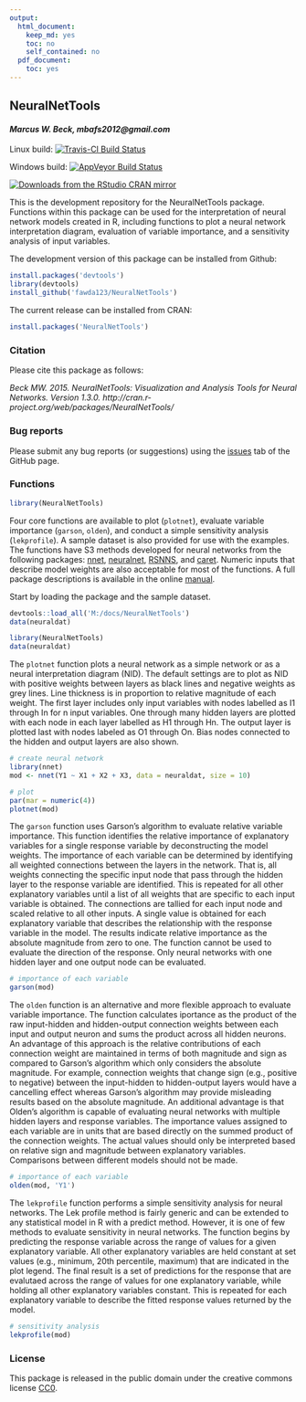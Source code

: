 ```yaml
---
output:
  html_document:
    keep_md: yes
    toc: no
    self_contained: no
  pdf_document:
    toc: yes
---
```


## NeuralNetTools

#### *Marcus W. Beck, mbafs2012@gmail.com*

Linux build: [![Travis-CI Build Status](https://travis-ci.org/fawda123/NeuralNetTools.png?branch=master)](https://travis-ci.org/fawda123/NeuralNetTools)

Windows build: [![AppVeyor Build Status](https://ci.appveyor.com/api/projects/status/github/fawda123/NeuralNetTools?branch=master)](https://ci.appveyor.com/project/fawda123/NeuralNetTools)

[![Downloads from the RStudio CRAN mirror](http://cranlogs.r-pkg.org/badges/grand-total/NeuralNetTools)](http://cran.rstudio.com/package=NeuralNetTools)

This is the development repository for the NeuralNetTools package.  Functions within this package can be used for the interpretation of neural network models created in R, including functions to plot a neural network interpretation diagram, evaluation of variable importance, and a sensitivity analysis of input variables. 

The development version of this package can be installed from Github:

```r
install.packages('devtools')
library(devtools)
install_github('fawda123/NeuralNetTools')
```

The current release can be installed from CRAN:

```r
install.packages('NeuralNetTools')
```

### Citation

Please cite this package as follows:

*Beck MW. 2015. NeuralNetTools: Visualization and Analysis Tools for Neural Networks. Version 1.3.0. http://cran.r-project.org/web/packages/NeuralNetTools/*

### Bug reports

Please submit any bug reports (or suggestions) using the [issues](https://github.com/fawda123/NeuralNetTools/issues) tab of the GitHub page.

### Functions

```r
library(NeuralNetTools)
```

Four core functions are available to plot (`plotnet`), evaluate variable importance (`garson`, `olden`), and conduct a simple sensitivity analysis (`lekprofile`).  A sample dataset is also provided for use with the examples.  The functions have S3 methods developed for neural networks from the following packages: [nnet](http://cran.r-project.org/web/packages/nnet/index.html), [neuralnet](http://cran.r-project.org/web/packages/neuralnet/index.html), [RSNNS](http://cran.r-project.org/web/packages/RSNNS/index.html), and [caret](http://cran.r-project.org/web/packages/caret/index.html).  Numeric inputs that describe model weights are also acceptable for most of the functions. A full package descriptions is available in the online [manual](http://cran.r-project.org/web/packages/NeuralNetTools/NeuralNetTools.pdf).
 
Start by loading the package and the sample dataset.

```r
devtools::load_all('M:/docs/NeuralNetTools')
data(neuraldat)
```
```r
library(NeuralNetTools)
data(neuraldat)
```

The `plotnet` function plots a neural network as a simple network or as a neural interpretation diagram (NID). The default settings are to plot as NID with positive weights between layers as black lines and negative weights as grey lines. Line thickness is in proportion to relative magnitude of each weight. The first layer includes only input variables with nodes labelled as I1 through In for n input variables. One through many hidden layers are plotted with each node in each layer labelled as H1 through Hn. The output layer is plotted last with nodes labeled as O1 through On. Bias nodes connected to the hidden and output layers are also shown. 

```r
# create neural network
library(nnet)
mod <- nnet(Y1 ~ X1 + X2 + X3, data = neuraldat, size = 10)

# plot
par(mar = numeric(4))
plotnet(mod)
```

The `garson` function uses Garson's algorithm to evaluate relative variable importance. This function identifies the relative importance of explanatory variables for a single response variable by deconstructing the model weights. The importance of each variable can be determined by identifying all weighted connections between the layers in the network. That is, all weights connecting the specific input node that pass through the hidden layer to the response variable are identified. This is repeated for all other explanatory variables until a list of all weights that are specific to each input variable is obtained. The connections are tallied for each input node and scaled relative to all other inputs. A single value is obtained for each explanatory variable that describes the relationship with the response variable in the model. The results indicate relative importance as the absolute magnitude from zero to one.  The function cannot be used to evaluate the direction of the response.  Only neural networks with one hidden layer and one output node can be evaluated.

```r
# importance of each variable
garson(mod)
```

The `olden` function is an alternative and more flexible approach to evaluate variable importance. The function calculates iportance as the product of the raw input-hidden and hidden-output connection weights between each input and output neuron and sums the product across all hidden neurons. An advantage of this approach is the relative contributions of each connection weight are maintained in terms of both magnitude and sign as compared to Garson's algorithm which only considers the absolute magnitude. For example, connection weights that change sign (e.g., positive to negative) between the input-hidden to hidden-output layers would have a cancelling effect whereas Garson's algorithm may provide misleading results based on the absolute magnitude. An additional advantage is that Olden's algorithm is capable of evaluating neural networks with multiple hidden layers and response variables.  The importance values assigned to each variable are in units that are based directly on the summed product of the connection weights. The actual values should only be interpreted based on relative sign and magnitude between explanatory variables. Comparisons between different models should not be made.

```r
# importance of each variable
olden(mod, 'Y1')
```

The `lekprofile` function performs a simple sensitivity analysis for neural networks. The Lek profile method is fairly generic and can be extended to any statistical model in R with a predict method. However, it is one of few methods to evaluate sensitivity in neural networks. The function begins by predicting the response variable across the range of values for a given explanatory variable. All other explanatory variables are held constant at set values (e.g., minimum, 20th percentile, maximum) that are indicated in the plot legend. The final result is a set of predictions for the response that are evalutaed across the range of values for one explanatory variable, while holding all other explanatory variables constant. This is repeated for each explanatory variable to describe the fitted response values returned by the model.

```r
# sensitivity analysis
lekprofile(mod)
```

### License

This package is released in the public domain under the creative commons license [CC0](https://tldrlegal.com/license/creative-commons-cc0-1.0-universal). 
